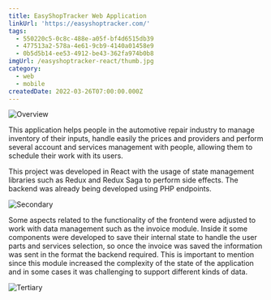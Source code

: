 ```yaml
---
title: EasyShopTracker Web Application
linkUrl: 'https://easyshoptracker.com/'
tags:
  - 550220c5-0c8c-488e-a05f-bf4d6515db39
  - 477513a2-578a-4e61-9cb9-4140a01458e9
  - 0b5d5b14-ee53-4912-be43-362fa974b0b8
imgUrl: /easyshoptracker-react/thumb.jpg
category:
  - web
  - mobile
createdDate: 2022-03-26T07:00:00.000Z
---
```


![Overview](/easyshoptracker-react/3.jpg)

This application helps people in the automotive repair industry to manage inventory of their inputs, handle easily the prices and providers and perform several account and services management with people, allowing them to schedule their work with its users.

This project was developed in React with the usage of state management libraries such as Redux and Redux Saga to perform side effects. The backend was already being developed using PHP endpoints.

![Secondary](/easyshoptracker-react/2.jpg)

Some aspects related to the functionality of the frontend were adjusted to work with data management such as the invoice module. Inside it some components were developed to save their internal state to handle the user parts and services selection, so once the invoice was saved the information was sent in the format the backend required. This is important to mention since this module increased the complexity of the state of the application and in some cases it was challenging to support different kinds of data.

![Tertiary](/easyshoptracker-react/1.jpg)
